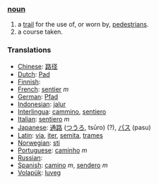 ===[[noun]]===
#a [[trail]] for the use of, or worn by, [[pedestrian]]s.
#a course taken.

=== Translations ===
*[[Chinese]]: [[路径]]
*[[Dutch]]: [[Pad]]
*[[Finnish]]: [[]]
*[[French]]: [[sentier]] ''m''
*[[German]]: [[Pfad]]
*[[Indonesian]]: [[jalur]]
*[[Interlingua]]: [[cammino]], [[sentiero]]
*[[Italian]]: [[sentiero]] ''m''
*[[Japanese]]: [[通路]] ([[つうろ]], tsūro) (?), [[パス]] (pasu)
*[[Latin]]: [[via]], [[iter]], [[semita]], [[trames]] 
*[[Norwegian]]: [[sti]]
*[[Portuguese]]: [[caminho]] ''m''
*[[Russian]]: [[]]
*[[Spanish]]: [[camino]] ''m'', [[sendero]] ''m''
*[[Volapük]]: [[luveg]]